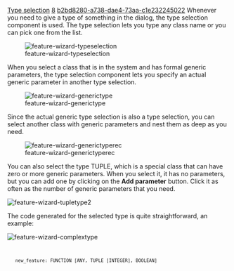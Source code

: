 [[Property:title|Type selection]]
[[Property:weight|8]]
[[Property:uuid|b2bd8280-a738-dae4-73aa-c1e232245022]]
Whenever you need to give a type of something in the dialog, the type selection component is used. The type selection lets you type any class name or you can pick one from the list.
<div>  [[Image:feature-wizard-typeselection]]  </div>
When you select a class that is in the system and has formal generic parameters, the type selection component lets you specify an actual generic parameter in another type selection.
<div>  [[Image:feature-wizard-generictype]]  </div>
{{note|the window might grow in size because of the added component. }}

Since the actual generic type selection is also a type selection, you can select another class with generic parameters and nest them as deep as you need.
<div>  [[Image:feature-wizard-generictyperec]]  </div>
You can also select the type <eiffel>TUPLE</eiffel>, which is a special class that can have zero or more generic parameters. When you select it, it has no parameters, but you can add one by clicking on the '''Add parameter''' button. Click it as often as the number of generic parameters that you need. 
<div>  [[Image:feature-wizard-tupletype2]]  <br/>
</div>
{{warning|if you need a very complex type, it is better not to use the dialog, as the window might grow bigger than your screen. After you completed the feature, edit it manually in the class text. }}

The code generated for the selected type is quite straightforward, an example:
<div>  [[Image:feature-wizard-complextype]]  <br/>
</div>
<code>
	new_feature: FUNCTION [ANY, TUPLE [INTEGER], BOOLEAN]
</code>




